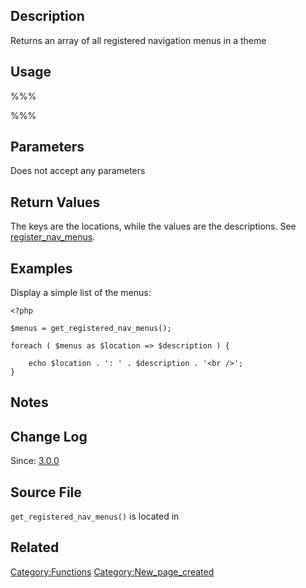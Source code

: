 {{Stub}}
== Description ==

Returns an array of all registered navigation menus in a theme

== Usage ==
%%%<?php get_registered_nav_menus(); ?>%%%
== Parameters ==
Does not accept any parameters

== Return Values ==
{{Return||array|All registered navigation menus in a theme.}}

The keys are the locations, while the values are the descriptions. See [[Function Reference/register nav menus|register_nav_menus]].

== Examples ==

Display a simple list of the menus:

<pre>
<?php

$menus = get_registered_nav_menus();

foreach ( $menus as $location => $description ) {

	echo $location . ': ' . $description . '<br />';
}
</pre>

== Notes ==

== Change Log ==

Since: [[Version 3.0|3.0.0]]

== Source File ==

<tt>get_registered_nav_menus()</tt> is located in {{Trac|wp-includes/nav-menu.php}}

== Related ==

{{Navigation Menu Tags}}

{{Tag Footer}}

[[Category:Functions]]

[[Category:New_page_created]]